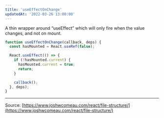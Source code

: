 ```yaml
---
title: 'useEffectOnChange'
updatedAt: '2022-03-26 13:00:00'
---
```


A thin wrapper around “useEffect” which will only fire when the value changes, and not on mount.

```jsx
function useEffectOnChange(callback, deps) {
  const hasMounted = React.useRef(false);

  React.useEffect(() => {
    if (!hasMounted.current) {
      hasMounted.current = true;
      return;
    }

    callback();
  }, deps);
}
```

---

Source: [https://www.joshwcomeau.com/react/file-structure/](https://www.joshwcomeau.com/react/file-structure/)
